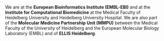 We are at the **European Bioinformatics Institute (EMBL-EBI)** and at the **Institute for Computational Biomedicine** at the Medical Faculty of Heidelberg University and Heidelberg University Hospital. We are also part of the **Molecular Medicine Partnership Unit (MMPU)** between the Medical Faculty of the University of Heidelberg and the European Molecular Biology Laboratory (EMBL) and of **ELLIS Heidelberg**. 